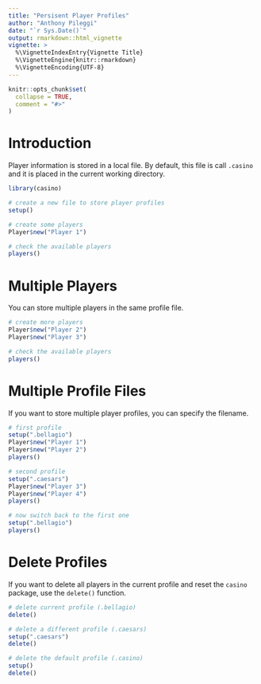```yaml
---
title: "Persisent Player Profiles"
author: "Anthony Pileggi"
date: "`r Sys.Date()`"
output: rmarkdown::html_vignette
vignette: >
  %\VignetteIndexEntry{Vignette Title}
  %\VignetteEngine{knitr::rmarkdown}
  %\VignetteEncoding{UTF-8}
---
```


```r
knitr::opts_chunk$set(
  collapse = TRUE,
  comment = "#>"
)
```

# Introduction
Player information is stored in a local file.  By default, this file is call `.casino`
and it is placed in the current working directory.

```r
library(casino)

# create a new file to store player profiles
setup()

# create some players
Player$new("Player 1")

# check the available players
players()
```


# Multiple Players
You can store multiple players in the same profile file.

```r
# create more players
Player$new("Player 2")
Player$new("Player 3")

# check the available players
players()
```


# Multiple Profile Files
If you want to store multiple player profiles, you can specify the filename.

```r
# first profile
setup(".bellagio")
Player$new("Player 1")
Player$new("Player 2")
players()

# second profile
setup(".caesars")
Player$new("Player 3")
Player$new("Player 4")
players()

# now switch back to the first one
setup(".bellagio")
players()
```


# Delete Profiles
If you want to delete all players in the current profile and reset the `casino` package, use the `delete()` function.

```r
# delete current profile (.bellagio)
delete()

# delete a different profile (.caesars)
setup(".caesars")
delete()

# delete the default profile (.casino)
setup()
delete()
```